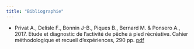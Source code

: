 ```yaml
---
title: "Bibliographie"
---    
```


- Privat A., Delisle F., Bonnin J-B., Piques B., Bernard M. & Ponsero A., 2017. Etude et diagnostic de l’activité de pêche à pied récréative. Cahier méthodologique et recueil d’expériences, 290 pp. [pdf](bibliographie/B2-2017-Cahiermethodologiquepecheapied.pdf)